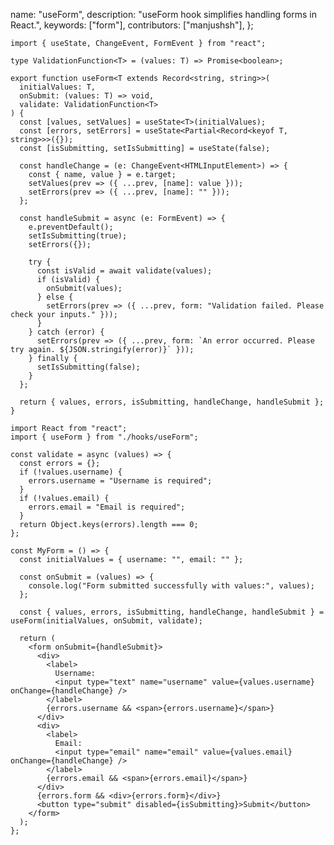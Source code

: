   name: "useForm",
  description: "useForm hook simplifies handling forms in React.",
  keywords: ["form"],
  contributors: ["manjushsh"],
};

```tsx
import { useState, ChangeEvent, FormEvent } from "react";

type ValidationFunction<T> = (values: T) => Promise<boolean>;

export function useForm<T extends Record<string, string>>(
  initialValues: T,
  onSubmit: (values: T) => void,
  validate: ValidationFunction<T>
) {
  const [values, setValues] = useState<T>(initialValues);
  const [errors, setErrors] = useState<Partial<Record<keyof T, string>>>({});
  const [isSubmitting, setIsSubmitting] = useState(false);

  const handleChange = (e: ChangeEvent<HTMLInputElement>) => {
    const { name, value } = e.target;
    setValues(prev => ({ ...prev, [name]: value }));
    setErrors(prev => ({ ...prev, [name]: "" }));
  };

  const handleSubmit = async (e: FormEvent) => {
    e.preventDefault();
    setIsSubmitting(true);
    setErrors({});

    try {
      const isValid = await validate(values);
      if (isValid) {
        onSubmit(values);
      } else {
        setErrors(prev => ({ ...prev, form: "Validation failed. Please check your inputs." }));
      }
    } catch (error) {
      setErrors(prev => ({ ...prev, form: `An error occurred. Please try again. ${JSON.stringify(error)}` }));
    } finally {
      setIsSubmitting(false);
    }
  };

  return { values, errors, isSubmitting, handleChange, handleSubmit };
}
```

```tsx
import React from "react";
import { useForm } from "./hooks/useForm";

const validate = async (values) => {
  const errors = {};
  if (!values.username) {
    errors.username = "Username is required";
  }
  if (!values.email) {
    errors.email = "Email is required";
  }
  return Object.keys(errors).length === 0;
};

const MyForm = () => {
  const initialValues = { username: "", email: "" };

  const onSubmit = (values) => {
    console.log("Form submitted successfully with values:", values);
  };

  const { values, errors, isSubmitting, handleChange, handleSubmit } = useForm(initialValues, onSubmit, validate);

  return (
    <form onSubmit={handleSubmit}>
      <div>
        <label>
          Username:
          <input type="text" name="username" value={values.username} onChange={handleChange} />
        </label>
        {errors.username && <span>{errors.username}</span>}
      </div>
      <div>
        <label>
          Email:
          <input type="email" name="email" value={values.email} onChange={handleChange} />
        </label>
        {errors.email && <span>{errors.email}</span>}
      </div>
      {errors.form && <div>{errors.form}</div>}
      <button type="submit" disabled={isSubmitting}>Submit</button>
    </form>
  );
};
```
